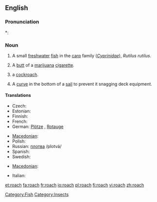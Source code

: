 {{wikipedia|Roach}}
==English==

===Pronunciation===
*: {{rhymes|əʊtʃ}}

===Noun===
{{en-noun|es}}

# A small [[freshwater]] [[fish]] in the [[carp]] family (''[[Cyprinidae]]''), ''Rutilus rutilus''.
# {{context|slang|smoking}} A [[butt]] of a [[marijuana]] [[cigarette]].
# {{US}} a [[cockroach]].
# {{nautical}} A [[curve]] in the bottom of a [[sail]] to prevent it snagging deck equipment.

====Translations====

{{trans-top|''Rutilus rutilus''}}
* Czech: {{t+|cs|plotice|f}}
* Estonian: {{t|et|särg}}
* Finnish: {{t+|fi|särki}}
* French: {{t+|fr|gardon|m}}
* German: [[Plötze]] {{f}}, [[Rotauge]] {{n}}
{{trans-mid}}
* [[Macedonian]]: {{t|mk|црвеноперка|f|tr=crvenopérka}}
* Polish: {{t+|pl|płoć|f}}
* Russian: [[плотва]] /plotvá/ {{f}}
* Spanish: {{t-|es|leucisco|m}}
* Swedish: {{t|sv|mört|c}}
{{trans-bottom}}

{{trans-top|slang: butt of a marijuana cigarette}}
* [[Macedonian]]: {{t|mk|фас|m|tr=fas}}
{{trans-mid}}
{{trans-bottom}}

{{trans-see|US: cockroach|cockroach}}
{{trans-top|nautical: curve in the bottom of a sail}}
* Italian: {{t-|it|allunamento|m}}
{{trans-mid}}
{{trans-bottom}}

{{anagrams:en/achor}}

[[Category:Fish]]
[[Category:Insects]]

[[et:roach]]
[[fa:roach]]
[[fr:roach]]
[[io:roach]]
[[pl:roach]]
[[fi:roach]]
[[vi:roach]]
[[zh:roach]]